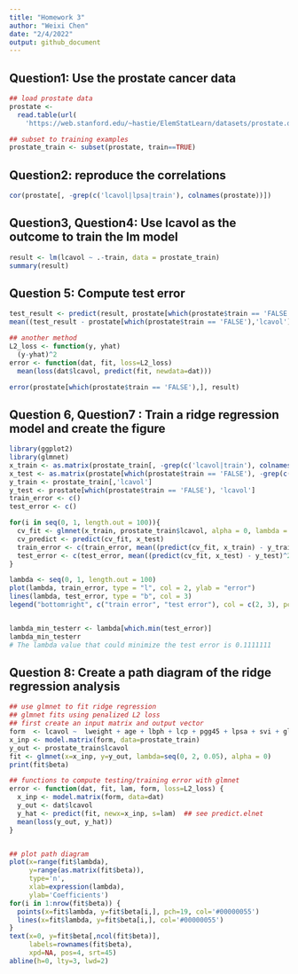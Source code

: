 ```yaml
---
title: "Homework 3"
author: "Weixi Chen"
date: "2/4/2022"
output: github_document
---
```


## Question1: Use the prostate cancer data

```r
## load prostate data
prostate <- 
  read.table(url(
    'https://web.stanford.edu/~hastie/ElemStatLearn/datasets/prostate.data'))

## subset to training examples
prostate_train <- subset(prostate, train==TRUE) 
```

## Question2: reproduce the correlations

```r
cor(prostate[, -grep(c('lcavol|lpsa|train'), colnames(prostate))])
```

## Question3, Question4: Use lcavol as the outcome to train the lm model

```r
result <- lm(lcavol ~ .-train, data = prostate_train)
summary(result)
```

## Question 5: Compute test error

```r
test_result <- predict(result, prostate[which(prostate$train == 'FALSE'),])
mean((test_result - prostate[which(prostate$train == 'FALSE'),'lcavol'])^2)
```

```r
## another method
L2_loss <- function(y, yhat)
  (y-yhat)^2
error <- function(dat, fit, loss=L2_loss)
  mean(loss(dat$lcavol, predict(fit, newdata=dat)))

error(prostate[which(prostate$train == 'FALSE'),], result)
```

## Question 6, Question7 : Train a ridge regression model and create the figure

```r
library(ggplot2)
library(glmnet)
x_train <- as.matrix(prostate_train[, -grep(c('lcavol|train'), colnames(prostate))])
x_test <- as.matrix(prostate[which(prostate$train == 'FALSE'), -grep(c('lcavol|train'), colnames(prostate))])
y_train <- prostate_train[,'lcavol']
y_test <- prostate[which(prostate$train == 'FALSE'), 'lcavol']
train_error <- c()
test_error <- c()

for(i in seq(0, 1, length.out = 100)){
  cv_fit <- glmnet(x_train, prostate_train$lcavol, alpha = 0, lambda = i)
  cv_predict <- predict(cv_fit, x_test)
  train_error <- c(train_error, mean((predict(cv_fit, x_train) - y_train)^2))
  test_error <- c(test_error, mean((predict(cv_fit, x_test) - y_test)^2))
}

lambda <- seq(0, 1, length.out = 100)
plot(lambda, train_error, type = "l", col = 2, ylab = "error")
lines(lambda, test_error, type = "b", col = 3)
legend("bottomright", c("train error", "test error"), col = c(2, 3), pch = 3)


lambda_min_testerr <- lambda[which.min(test_error)]
lambda_min_testerr
# The lambda value that could minimize the test error is 0.1111111
```

## Question 8: Create a path diagram of the ridge regression analysis

```r
## use glmnet to fit ridge regression
## glmnet fits using penalized L2 loss
## first create an input matrix and output vector
form  <- lcavol ~  lweight + age + lbph + lcp + pgg45 + lpsa + svi + gleason
x_inp <- model.matrix(form, data=prostate_train)
y_out <- prostate_train$lcavol
fit <- glmnet(x=x_inp, y=y_out, lambda=seq(0, 2, 0.05), alpha = 0)
print(fit$beta)
```

```r
## functions to compute testing/training error with glmnet
error <- function(dat, fit, lam, form, loss=L2_loss) {
  x_inp <- model.matrix(form, data=dat)
  y_out <- dat$lcavol
  y_hat <- predict(fit, newx=x_inp, s=lam)  ## see predict.elnet
  mean(loss(y_out, y_hat))
}


## plot path diagram
plot(x=range(fit$lambda),
     y=range(as.matrix(fit$beta)),
     type='n',
     xlab=expression(lambda),
     ylab='Coefficients')
for(i in 1:nrow(fit$beta)) {
  points(x=fit$lambda, y=fit$beta[i,], pch=19, col='#00000055')
  lines(x=fit$lambda, y=fit$beta[i,], col='#00000055')
}
text(x=0, y=fit$beta[,ncol(fit$beta)], 
     labels=rownames(fit$beta),
     xpd=NA, pos=4, srt=45)
abline(h=0, lty=3, lwd=2)
```


